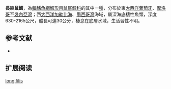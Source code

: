 {{Speciesbox
| name = 長絲鼠鱈
| status = NE
| status_system = iucn3.1
| trend = unknow
| genus = Gadomus
| species = longifilis
| authority = Goode & Bean, 1885
| synonyms = *''Bathygadus longifilis'',Goode & Bean, 1885
}}
'''長絲鼠鱈'''，為[[輻鰭魚綱|輻鰭魚綱]][[鱈形目|鱈形目]][[鼠尾鱈科|鼠尾鱈科]]的其中一[[種|種]]，分布於東[[大西洋|大西洋]][[葡萄牙|葡萄牙]]、[[摩洛哥|摩洛哥]]至[[幾內亞灣|幾內亞灣]]；西[[大西洋|大西洋]][[加勒比海|加勒比海]]、[[墨西哥灣|墨西哥灣]]海域，屬深海底棲性魚類，深度630-2165公尺，體長可達30公分，棲息在底層水域，生活習性不明。

==参考文献==
*{{FishBase_species|genus=Gadomus|species=longifilis|year=2016|month=1}}

== 扩展阅读 ==
{{refbegin}}
{{wikispecies-inline|Gadomus longifilis|長絲鼠鱈}}
{{refend}}
{{Taxonbar|from=Q3048182}}

[[Category:鼠鱈屬|longifilis]]


{{鱈形目小作品}}